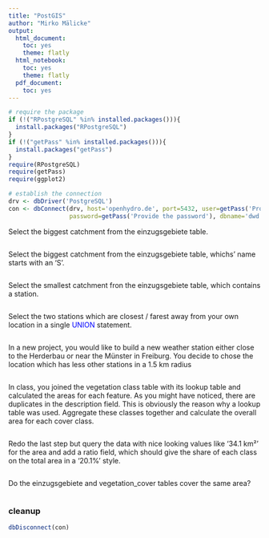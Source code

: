 ```yaml
---
title: "PostGIS"
author: "Mirko Mälicke"
output:
  html_document: 
    toc: yes
    theme: flatly
  html_notebook:
    toc: yes
    theme: flatly
  pdf_document:
    toc: yes
---
```


```r
# require the package
if (!("RPostgreSQL" %in% installed.packages())){
  install.packages("RPostgreSQL")
}
if (!("getPass" %in% installed.packages())){
  install.packages("getPass")
}
require(RPostgreSQL)
require(getPass)
require(ggplot2)

# establish the connection
drv <- dbDriver('PostgreSQL')
con <- dbConnect(drv, host='openhydro.de', port=5432, user=getPass('Provide the user'), 
                 password=getPass('Provide the password'), dbname='dwd')
```

Select the biggest catchment from the einzugsgebiete table.
```sql

```

Select the biggest catchment from the einzugsgebiete table, whichs' name starts with an 'S'.
```sql

```

Select the smallest catchment fron the einzugsgebiete table, which contains a station.
```sql

```

Select the two stations which are closest / farest away from your own location in a single <span style="color:blue">UNION</span> statement.
```sql

```

In a new project, you would like to build a new weather station either close to the Herderbau or near the Münster in Freiburg. You decide to chose the 
location which has less other stations in a 1.5 km radius
```sql

```

In class, you joined the vegetation class table with its lookup table and calculated the areas for each feature. As you might have noticed, there are duplicates in the description field. 
This is obviously the reason why a lookup table was used. Aggregate these classes together and calculate the overall area for each cover class.
```sql

```

Redo the last step but query the data with nice looking values like '34.1 km²' for the area and add a ratio field, which should give the share of each class on the total area in a '20.1%' style.
```sql

```

Do the einzugsgebiete and vegetation_cover tables cover the same area?
```sql

```




### cleanup

```r
dbDisconnect(con)
```

